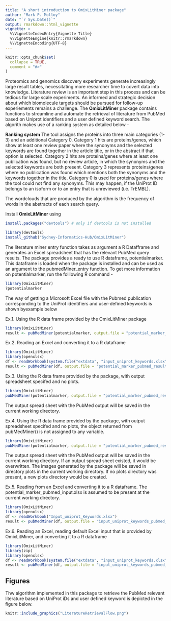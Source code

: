 ```yaml
---
title: "A short introduction to OmixLitMiner package"
author: "Mark P. Molloy"
date: "`r Sys.Date()`"
output: rmarkdown::html_vignette
vignette: >
  %\VignetteIndexEntry{Vignette Title}
  %\VignetteEngine{knitr::rmarkdown}
  %\VignetteEncoding{UTF-8}
---
```


```r
knitr::opts_chunk$set(
  collapse = TRUE,
  comment = "#>"
)
```

Proteomics and genomics discovery experiments generate increasingly large result tables, necessitating more researcher time to covert data into knowledge. Literature review is an important step in this process and can be tedious for large scale experiments. An informed and strategic decision about which biomolecule targets should be pursued for follow-up experiements remains a challenge. The **OmixLitMiner** package contains functions to streamline and automate the retrieval of literature from PubMed based on Uniprot identifiers and a user defined keyword search. The algorith makes use of a ranking system as detailed below - 

**Ranking system**
The tool assigns the proteins into three main categories (1-3) and an additional Category 0. Category 1 hits are proteins/genes, which show at least one review paper where the synonyms and the selected keywords are found together in the article title, or in the abstract if that option is selected. Category 2 hits are proteins/genes where at least one publication was found, but no review article, in which the synonyms and the selected keywords are both present. Category 3 represents proteins/genes where no publication was found which mentions both the synonyms and the keywords together in the title. Category 0 is used for proteins/genes where the tool could not find any synonyms. This may happen, if the UniProt ID belongs to an isoform or to an entry that is unreviewed (i.e. TrEMBL). 

The wordclouds that are produced by the algorithm is the frequency of words in the abstracts of each search query.

Install **OmixLitMiner** using
```r
install.packages("devtools") # only if devtools is not installed
```

```r
library(devtools)
install_github("Sydney-Informatics-Hub/OmixLitMiner")
```

The literature miner entry function takes as argument a R Datafframe and generates an Excel spreadsheet that has the relevant PubMed query results. The package provides a ready to use R dataframe, potentialmarker. This dataframe is loaded when the package is installed and can be used as an argument to the pubmedMiner_entry function. To get more information on potentialmarker, run the folllowing R command - 
```r
library(OmixLitMiner)
?potentialmarker
```

The way of getting a Microsoft Excel file with the Pubmed publication corresponding to the UniProt identifiers and user-defined keywords is shown byexample below

Ex.1. Using the R data frame provided by the OmixLitMiner package
```r
library(OmixLitMiner)
result <- pubMedMiner(potentialmarker, output.file = "potential_marker_pubmed_results.xlsx")
```

Ex.2. Reading an Excel and converting it to a R dataframe
```r
library(OmixLitMiner)
library(openxlsx)
df <- readWorkbook(system.file("extdata", "input_uniprot_keywords.xlsx", package="OmixLitMiner"))
result <- pubMedMiner(df, output.file = "potential_marker_pubmed_results.xlsx")
```

Ex.3. Using the R data frame provided by the package, with output spreadsheet specifed and no plots.
```r
library(OmixLitMiner)
pubMedMiner(potentialmarker, output.file = "potential_marker_pubmed_results.xlsx")
```
The output spread sheet with the PubMed output will be saved in the current working directory.

Ex.4. Using the R data frame provided by the package, with output spreadsheet specifed and no plots, the object returned from pubMedMiner() is not assigned to any variable.
``` r
library(OmixLitMiner)
pubMedMiner(potentialmarker, output.file = "potential_marker_pubmed_results.xlsx", plots.dir = "plots")
```
The output spread sheet with the PubMed output will be saved in the current working directory. If an output spread sheet existed, it would be overwritten.
The images generated by the package will be saved in directory plots in the current working directory. If no plots directory was present, a new plots directory would be created.

Ex.5. Reading from an Excel and converting it to a R dataframe. The potential_marker_pubmed_input.xlsx is assumed to be present at the current working directory.
``` r
library(OmixLitMiner)
library(openxlsx)
df <- readWorkbook("Input_uniprot_Keywords.xlsx")
result <- pubMedMiner(df, output.file = "input_uniprot_keywords_pubmed_results.xlsx", plots.dir = "plots")
```

Ex.6. Reading an Excel, reading default Excel input that is provided by OmixLitMiner, and converting it to a R dataframe
``` r
library(OmixLitMiner)
library(zip)
library(openxlsx)
df <- readWorkbook(system.file("extdata", "input_uniprot_keywords.xlsx", package="OmixLitMiner"))
result <- pubMedMiner(df, output.file = "input_uniprot_keywords_pubmed_results.xlsx", plots.dir = "plots")
```

## Figures
Thw algorithm implemented in this package to retrieve the PubMed relevant literature based on UniProt iDs and user defined keyword is depicted in the figure below.

```r
knitr::include_graphics("LiteratureRetrievalFlow.png")
```


